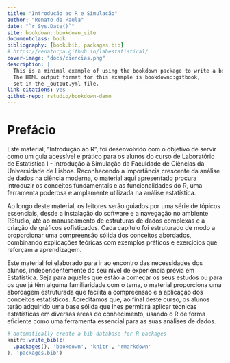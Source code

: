 ```yaml
--- 
title: "Introdução ao R e Simulação"
author: "Renato de Paula"
date: "`r Sys.Date()`"
site: bookdown::bookdown_site
documentclass: book
bibliography: [book.bib, packages.bib]
# https://renatorpa.github.io/labestatistica1/
cover-image: "docs/ciencias.png"
description: |
  This is a minimal example of using the bookdown package to write a book.
  The HTML output format for this example is bookdown::gitbook,
  set in the _output.yml file.
link-citations: yes
github-repo: rstudio/bookdown-demo
---
```


# Prefácio

Este material, “Introdução ao R”, foi desenvolvido com o objetivo de servir como um guia acessível e prático para os alunos do curso de Laboratório de Estatística I - Introdução à Simulação da Faculdade de Ciências da Universidade de Lisboa. Reconhecendo a importância crescente da análise de dados na ciência moderna, o material aqui apresentado procura introduzir os conceitos fundamentais e as funcionalidades do R, uma ferramenta poderosa e amplamente utilizada na análise estatística.

Ao longo deste material, os leitores serão guiados por uma série de tópicos essenciais, desde a instalação do software e a navegação no ambiente RStudio, até ao manuseamento de estruturas de dados complexas e à criação de gráficos sofisticados. Cada capítulo foi estruturado de modo a proporcionar uma compreensão sólida dos conceitos abordados, combinando explicações teóricas com exemplos práticos e exercícios que reforçam a aprendizagem.

Este material foi elaborado para ir ao encontro das necessidades dos alunos, independentemente do seu nível de experiência prévia em Estatística. Seja para aqueles que estão a começar os seus estudos ou para os que já têm alguma familiaridade com o tema, o material proporciona uma abordagem estruturada que facilita a compreensão e a aplicação dos conceitos estatísticos. Acreditamos que, ao final deste curso, os alunos terão adquirido uma base sólida que lhes permitirá aplicar técnicas estatísticas em diversas áreas do conhecimento, usando o R de forma eficiente como uma ferramenta essencial para as suas análises de dados.


```r
# automatically create a bib database for R packages
knitr::write_bib(c(
  .packages(), 'bookdown', 'knitr', 'rmarkdown'
), 'packages.bib')
```


